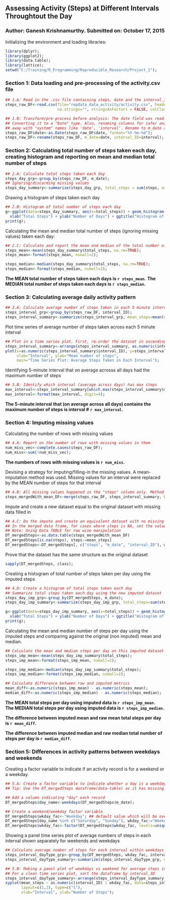 ## Assessing Activity (Steps) at Different Intervals Throughtout the Day
### Author: Ganesh Krishnamurthy. Submitted on: October 17, 2015

Initializing the environment and loading libraries:
```r
library(dplyr);
library(ggplot2);
library(data.table);
library(lattice);
setwd("C:/Training/R_Programming/Reproducible_Research/Project_1");
```


### Section 1: Data loading and pre-processing of the activity.csv file
```r
## 1.A: Read in the .csv file containing steps, date and the interval_ID
steps_raw_DF<-read.csv(file="repdata_data_activity/activity.csv", header=TRUE,
                       na.strings="", stringsAsFactors = FALSE, colClasses = c("numeric","character","character"));

## 1.B: Transform/pre-process before analysis: The date field was read in a character. 
## Converting it to a "Date" type. Also, renaming columns for safer analysis - doing
## away with "system" names like 'date', 'interval'. Rename to m_date and interval_ID
steps_raw_DF$date<-as.Date(steps_raw_DF$date, format="%Y-%m-%d");
steps_raw_DF<-rename(steps_raw_DF, m_date=date, interval_ID=interval);
```



### Section 2: Calculating total number of steps taken each day, creating histogram and reporting on mean and median total number of steps
```r
## 2.A: Calculate total steps taken each day
steps_day_grp<-group_by(steps_raw_DF, m_date);
## Ignoring/discarding missing values
steps_day_summary<-summarize(steps_day_grp, total_steps = sum(steps, na.rm=TRUE));
```

Drawing a histogram of steps taken each day
```r
## 2.B: Histogram of total number of steps each day
g<-ggplot(data=steps_day_summary, aes(x=total_steps)) + geom_histogram(col="blue", binwidth=1000) + 
  xlab("Total Steps") + ylab("Number of Days") + ggtitle("Histogram of Total Steps Taken Each Day");
print(g);
```

Calculating the mean and median total number of steps (ignoring missing values) taken each day:
```r
## 2.C: Calculate and report the mean and median of the total number of steps taken per day
steps_mean<-mean(steps_day_summary$total_steps, na.rm=TRUE);
steps_mean<-format(steps_mean, nsmall=2);

steps_median<-median(steps_day_summary$total_steps, na.rm=TRUE);
steps_median<-format(steps_median, nsmall=2);
```
**The MEAN total number of steps taken each days is `r steps_mean`.**
**The MEDIAN total number of steps taken each days is `r steps_median`.**


### Section 3: Calculating average daily activity pattern
```r
## 3.A: Calculate average number of steps taken in each 5 minute interval across all days
steps_interval_grp<-group_by(steps_raw_DF, interval_ID);
steps_interval_summary<-summarize(steps_interval_grp, mean_steps=mean(steps, na.rm=TRUE));
```

Plot time series of average number of steps taken across each 5 minute interval
```r
## Plot in a time series plot. First, re-order the dataset in ascending order of interval_ID
steps_interval_summary<-arrange(steps_interval_summary, as.numeric(interval_ID));
plot(x=as.numeric(steps_interval_summary$interval_ID), y=steps_interval_summary$mean_steps, type="l", 
     xlab="Interval", ylab="Mean number of steps", 
     main="Time Series Plot: Average Steps Taken in Each Interval");
```

Identifying 5-minute interval that on average acrosss all days had the maximum number of steps
```r
## 3.B: Identify which interval (average across days) has max steps
max_interval<-steps_interval_summary[which.max(steps_interval_summary$mean_steps),"interval_ID"]
max_interval<-format(max_interval, digit=4);
```
**The 5-minute interval that (on average across all days) contains the maximum number of steps is interval # `r max_interval`.**


### Section 4: Imputing missing values

Calculating the number of rows with missing values
```r
## 4.A: Report on the number of rows with missing values in them
num_miss_vec<-complete.cases(steps_raw_DF);
num_miss<-sum(!num_miss_vec);
```
**The numbers of rows with missing values is `r num_miss`.**

Devising a strategy for imputing/filling-in the missing values. A mean-imputation method was used. Missing values for an interval were replaced by the MEAN number of steps for that interval
```r
## 4.B: All missing values happened in the "steps" column only. Method used: Mean for that specific 5 minute interval, the value for which has already been calculated above (step 3.A/steps_interval_summary)
steps_mergedWith_mean_DF<-merge(steps_raw_DF, steps_interval_summary, by.x="interval_ID", by.y="interval_ID");
```
Impute and create a new dataset equal to the original dataset with missing data filled in
```r
## 4.C: Do the impute and create an equivalent dataset with no missing values
## In the merged data frame, for cases where steps is NA, set the value as mean_steps
## Note: Using Data TABLE for row wise manipulation
DT_mergedSteps<-as.data.table(steps_mergedWith_mean_DF)
DT_mergedSteps[is.na(steps), steps:=mean_steps]
DT_mergedSteps<-DT_mergedSteps[, c("steps", "m_date", "interval_ID"), with=FALSE];
```

Prove that the dataset has the same structure as the original dataset
```r
sapply(DT_mergedSteps, class);
```

Creating a histogram of total number of steps taken per day using the imputed steps
```r
## 4.D: Create a histogram of total steps taken each day
## Summarize total steps taken each day using the new imputed dataset
steps_day_imp_grp<-group_by(DT_mergedSteps, m_date);
steps_day_imp_summary<-summarize(steps_day_imp_grp, total_steps=sum(steps));

g<-ggplot(data=steps_day_imp_summary, aes(x=total_steps)) + geom_histogram(col="blue", binwidth=1000) + 
  xlab("Total Steps") + ylab("Number of Days") + ggtitle("Histogram of Total (Imputed) Steps Taken Each Day");
print(g);
```

Calculating the mean and median number of steps per day using the imputed steps and comparing against the original (non imputed) mean and median.
```r
## Calculate the mean and median steps per day on this imputed dataset 
steps_imp_mean<-mean(steps_day_imp_summary$total_steps);
steps_imp_mean<-format(steps_imp_mean, nsmall=2);

steps_imp_median<-median(steps_day_imp_summary$total_steps);
steps_imp_median<-format(steps_imp_median, nsmall=2);

## Calculate difference between raw and imputed metrics
mean_diff<-as.numeric(steps_imp_mean) - as.numeric(steps_mean);
median_diff<-as.numeric(steps_imp_median) - as.numeric(steps_median);
```
**The MEAN total steps per day using imputed data is `r steps_imp_mean`.**
**The MEDIAN total steps per day using imputed data is `r steps_imp_median`.**

**The difference between imputed mean and raw mean total steps per day is `r mean_diff`.**

**The difference between imputed median and raw median total number of steps per day is `r median_diff`.**


### Section 5: Differences in activity patterns between weekdays and weekends

Creating a factor variable to indicate if an activity record is for a weekend or a weekday.
```r
## 5.A: Create a factor variable to indicate whether a day is a weekday or a weekend
## Tip: Use the DT_mergedSteps dataframe(data-table) as it has missing values imputed for "steps"

## Add a column indicating "day" each record
DT_mergedSteps$day_name<-weekdays(DT_mergedSteps$m_date);

## Create a weekend/weekday factor variable
DT_mergedSteps$wkday_fac<-"Weekday"; ## default value which will be over-ridden for condition below
DT_mergedSteps[day_name %in% c("Saturday", "Sunday"), wkday_fac:="Weekend"];
DT_mergedSteps$wkday_fac<-factor(DT_mergedSteps$wkday_fac, levels=unique(DT_mergedSteps$wkday_fac))
```
Showing a panel time series plot of average numbers of steps in each interval shown separately for weekends and weekdays
```r
## Calculate average number of steps for each interval within weekdays and weekends
steps_interval_dayType_grp<-group_by(DT_mergedSteps, wkday_fac, interval_ID);
steps_interval_dayType_summary<-summarize(steps_interval_dayType_grp, mean_steps = mean(steps));

## 5.B: Making a panel plot of weekdays vs weekend for average steps in each interval
## For a clean time series plot, sort the dataframe by interval_ID
steps_interval_dayType_summary<-arrange(steps_interval_dayType_summary, as.numeric(interval_ID));
xyplot(mean_steps ~ as.numeric(interval_ID) | wkday_fac, data=steps_interval_dayType_summary, 
       layout=c(1,2), type=c("l"),
       xlab="Interval", ylab="Number of Steps");
```
